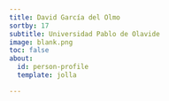 ```yaml
---
title: David García del Olmo
sortby: 17
subtitle: Universidad Pablo de Olavide
image: blank.png
toc: false
about:
  id: person-profile
  template: jolla

---
```


:::{#person-profile}
:::
